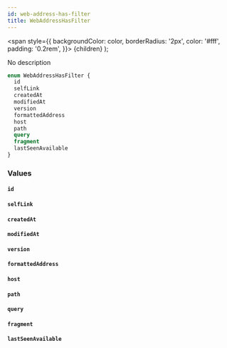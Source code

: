 ```yaml
---
id: web-address-has-filter
title: WebAddressHasFilter
---
```


<span
style={{
      backgroundColor: color,
      borderRadius: '2px',
      color: '#fff',
      padding: '0.2rem',
    }}>
{children}
</span>
);

No description

```graphql
enum WebAddressHasFilter {
  id
  selfLink
  createdAt
  modifiedAt
  version
  formattedAddress
  host
  path
  query
  fragment
  lastSeenAvailable
}
```

### Values

#### `id`

#### `selfLink`

#### `createdAt`

#### `modifiedAt`

#### `version`

#### `formattedAddress`

#### `host`

#### `path`

#### `query`

#### `fragment`

#### `lastSeenAvailable`
